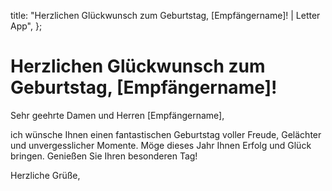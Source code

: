   title: "Herzlichen Glückwunsch zum Geburtstag, [Empfängername]! | Letter App",
};

# Herzlichen Glückwunsch zum Geburtstag, [Empfängername]!

Sehr geehrte Damen und Herren [Empfängername],

ich wünsche Ihnen einen fantastischen Geburtstag voller Freude, Gelächter und unvergesslicher Momente. Möge dieses Jahr Ihnen Erfolg und Glück bringen. Genießen Sie Ihren besonderen Tag!

Herzliche Grüße,
